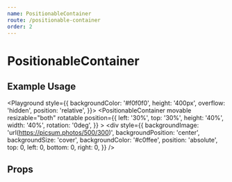 ```yaml
---
name: PositionableContainer
route: /positionable-container
order: 2
---
```



# PositionableContainer

## Example Usage

<Playground style={{
    backgroundColor: '#f0f0f0',
    height: '400px',
    overflow: 'hidden',
    position: 'relative',
}}>
    <PositionableContainer
        movable
        resizable="both"
        rotatable
        position={{
            left: '30%',
            top: '30%',
            height: '40%',
            width: '40%',
            rotation: '0deg',
        }}
    >
        <div
            style={{
                backgroundImage: 'url(https://picsum.photos/500/300)',
                backgroundPosition: 'center',
                backgroundSize: 'cover',
                backgroundColor: '#c0ffee',
                position: 'absolute',
                top: 0,
                left: 0,
                bottom: 0,
                right: 0,
            }}
        />
    </PositionableContainer>
</Playground>

## Props

<PropsTable of={PositionableContainer} />
